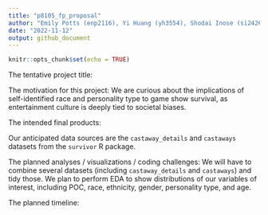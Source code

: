 ```yaml
---
title: "p8105_fp_proposal"
author: "Emily Potts (enp2116), Yi Huang (yh3554), Shodai Inose (si2426), Farizah Rob (fir2103)"
date: "2022-11-12"
output: github_document
---
```


```r
knitr::opts_chunk$set(echo = TRUE)
```

The tentative project title:

The motivation for this project: We are curious about the implications of self-identified race and personality type to game show survival, as entertainment culture is deeply tied to societal biases.

The intended final products:

Our anticipated data sources are the `castaway_details` and `castaways` datasets from the `survivor` R package. 

The planned analyses / visualizations / coding challenges: We will have to combine several datasets (including `castaway_details` and `castaways`) and tidy those. We plan to perform EDA to show distributions of our variables of interest, including POC, race, ethnicity, gender, personality type, and age. 

The planned timeline:


